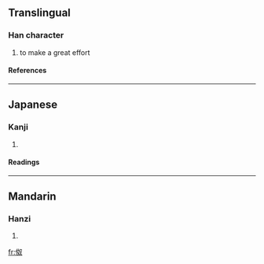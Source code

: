 ==Translingual==
===Han character===
{{Han char|rn=9|rad=人|as=05|sn=7|four=|canj=人女水 (OVE)}}
# to make a great effort
====References====
{{Han ref|kx=0096.140|dkj=00464|dj=0204.180|hdz=10140.050|uh=4F2E|ud=20270}}
----
==Japanese==
===Kanji===
{{ja-kanji|grade=|rs=人05}}
# {{defn|Japanese}}
====Readings====
{{ja-readings|on=[[ど]] (do)|kun=[[つとめる]] (tsutomeru)}}
----
==Mandarin==
===Hanzi===
{{cmn-hanzi|pin=[[nú]] (nu2)|wg=nu<sup>2</sup>}}
# {{defn|Mandarin}}

[[fr:伮]]